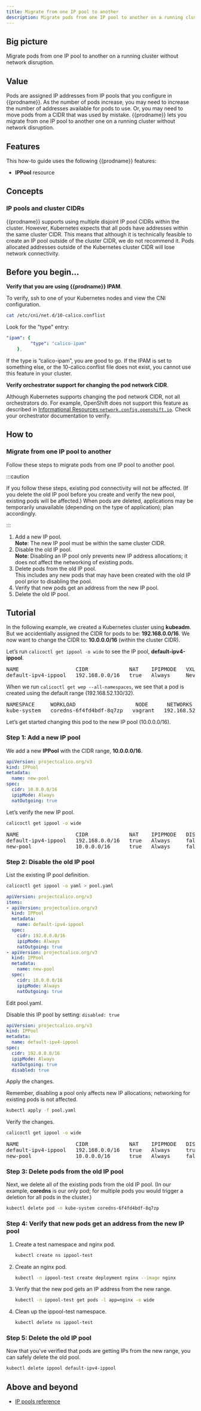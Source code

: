 ```yaml
---
title: Migrate from one IP pool to another
description: Migrate pods from one IP pool to another on a running cluster without network disruption.
---
```


## Big picture

Migrate pods from one IP pool to another on a running cluster without network disruption.

## Value

Pods are assigned IP addresses from IP pools that you configure in {{prodname}}. As the number of pods increase, you may need to increase the number of addresses available for pods to use. Or, you may need to move pods from a CIDR that was used by mistake. {{prodname}} lets you migrate from one IP pool to another one on a running cluster without network disruption. 

## Features

This how-to guide uses the following {{prodname}} features:

- **IPPool** resource 

## Concepts

### IP pools and cluster CIDRs

{{prodname}} supports using multiple disjoint IP pool CIDRs within the cluster. However, Kubernetes expects that all pods have addresses within the same cluster CIDR. This means that although it is technically feasible to create an IP pool outside of the cluster CIDR, we do not recommend it. Pods allocated addresses outside of the Kubernetes cluster CIDR will lose network connectivity.

## Before you begin...

**Verify that you are using {{prodname}} IPAM**. 

To verify, ssh to one of your Kubernetes nodes and view the CNI configuration.  

```bash
cat /etc/cni/net.d/10-calico.conflist

```

Look for the "type" entry:

```yaml
"ipam": {
         "type": "calico-ipam"
    }, 

```

If the type is “calico-ipam”, you are good to go. If the IPAM is set to something else, or the 10-calico.conflist file does not exist, you cannot use this feature in your cluster. 

**Verify orchestrator support for changing the pod network CIDR**.

Although Kubernetes supports changing the pod network CIDR, not all orchestrators do. For example, OpenShift does not support this feature as described in
[Informational Resources `network.config.openshift.io`](https://docs.okd.io/latest/welcome/index.html). Check your orchestrator documentation to verify.

## How to

### Migrate from one IP pool to another

Follow these steps to migrate pods from one IP pool to another pool. 

:::caution

If you follow these steps, existing pod connectivity will not be affected. (If you delete the old IP pool before you create and verify the new pool, existing pods will be affected.) When pods are deleted, applications may be temporarily unavailable (depending on the type of application); plan accordingly. 

:::

1. Add a new IP pool.  
   **Note**: The new IP pool must be within the same cluster CIDR.
1. Disable the old IP pool.  
   **Note**: Disabling an IP pool only prevents new IP address allocations; it does not affect the networking of existing pods.
1. Delete pods from the old IP pool.  
   This includes any new pods that may have been created with the old IP pool prior to disabling the pool.
1. Verify that new pods get an address from the new IP pool.
1. Delete the old IP pool.

## Tutorial

In the following example, we created a Kubernetes cluster using **kubeadm**. But we accidentially assigned the CIDR for pods to be: **192.168.0.0/16**. We now want to change the CIDR to: **10.0.0.0/16** (within the cluster CIDR). 

Let’s run `calicoctl get ippool -o wide` to see the IP pool, **default-ipv4-ippool**.

<pre>
NAME                  CIDR             NAT    IPIPMODE   VXLANMODE   DISABLED
default-ipv4-ippool   192.168.0.0/16   true   Always     Never       false
</pre>

When we run `calicoctl get wep --all-namespaces`, we see that a pod is created using the default range (192.168.52.130/32).

<pre>
NAMESPACE     WORKLOAD                   NODE      NETWORKS            INTERFACE
kube-system   coredns-6f4fd4bdf-8q7zp   vagrant   192.168.52.130/32   cali800a63073ed
</pre>

Let’s get started changing this pod to the new IP pool (10.0.0.0/16).

### Step 1: Add a new IP pool

We add a new **IPPool** with the CIDR range, **10.0.0.0/16**.

```yaml
apiVersion: projectcalico.org/v3
kind: IPPool
metadata:
  name: new-pool
spec:
  cidr: 10.0.0.0/16
  ipipMode: Always
  natOutgoing: true

```

Let’s verify the new IP pool.

```bash
calicoctl get ippool -o wide

```
<pre>
NAME                  CIDR             NAT    IPIPMODE   DISABLED
default-ipv4-ippool   192.168.0.0/16   true   Always     false
new-pool              10.0.0.0/16      true   Always     false
</pre>

### Step 2: Disable the old IP pool

List the existing IP pool definition.

```bash
calicoctl get ippool -o yaml > pool.yaml

```

```yaml
apiVersion: projectcalico.org/v3
items:
- apiVersion: projectcalico.org/v3
  kind: IPPool
  metadata:
    name: default-ipv4-ippool
  spec:
    cidr: 192.0.0.0/16
    ipipMode: Always
    natOutgoing: true
- apiVersion: projectcalico.org/v3
  kind: IPPool
  metadata:
    name: new-pool
  spec:
    cidr: 10.0.0.0/16
    ipipMode: Always
    natOutgoing: true

```

Edit pool.yaml.

Disable this IP pool by setting: `disabled: true`

```yaml
apiVersion: projectcalico.org/v3
kind: IPPool
metadata:
  name: default-ipv4-ippool
spec:
  cidr: 192.0.0.0/16
  ipipMode: Always
  natOutgoing: true
  disabled: true

```

Apply the changes. 

Remember, disabling a pool only affects new IP allocations; networking for existing pods is not affected.

```bash
kubectl apply -f pool.yaml

```

Verify the changes.

```bash
calicoctl get ippool -o wide

```

<pre>
NAME                  CIDR             NAT    IPIPMODE   DISABLED
default-ipv4-ippool   192.168.0.0/16   true   Always     true
new-pool              10.0.0.0/16      true   Always     false
</pre>

### Step 3: Delete pods from the old IP pool

Next, we delete all of the existing pods from the old IP pool. (In our example, **coredns** is our only pod; for multiple pods you would trigger a deletion for all pods in the cluster.)

```bash
kubectl delete pod -n kube-system coredns-6f4fd4bdf-8q7zp

```

### Step 4: Verify that new pods get an address from the new IP pool

1. Create a test namespace and nginx pod. 
 
   ```bash
   kubectl create ns ippool-test

   ```

1. Create an nginx pod. 
  
   ```bash
   kubectl -n ippool-test create deployment nginx --image nginx

   ```

1. Verify that the new pod gets an IP address from the new range.
    
   ```bash
   kubectl -n ippool-test get pods -l app=nginx -o wide

   ```

1. Clean up the ippool-test namespace.  
 
   ```bash
   kubectl delete ns ippool-test

   ```

### Step 5: Delete the old IP pool

Now that you've verified that pods are getting IPs from the new range, you can safely delete the old pool.

```bash
kubectl delete ippool default-ipv4-ippool

```

## Above and beyond

- [IP pools reference](../../reference/resources/ippool.mdx)
